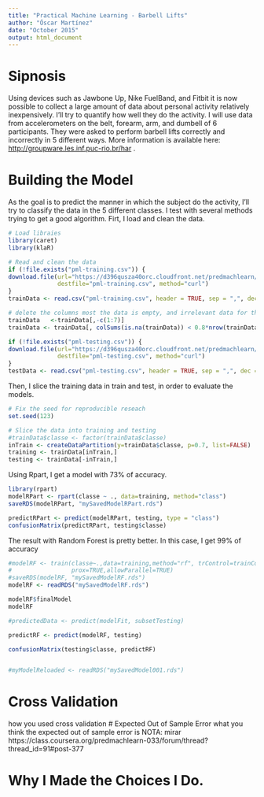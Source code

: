```yaml
---
title: "Practical Machine Learning - Barbell Lifts"
author: "Óscar Martínez"
date: "October 2015"
output: html_document
---
```

# Sipnosis
Using devices such as Jawbone Up, Nike FuelBand, and Fitbit it is now possible to collect a large amount of data about personal activity relatively inexpensively. I'll try to quantify how well they do the activity. I will use data from accelerometers on the belt, forearm, arm, and dumbell of 6 participants. They were asked to perform barbell lifts correctly and incorrectly in 5 different ways. More information is available here: <http://groupware.les.inf.puc-rio.br/har> .

# Building the Model
As the goal is to predict the manner in which the subject do the activity, I'll try to classify the data in the 5 different classes. I test with several methods trying to get a good algorithm.
Firt, I load and clean the data.

```r
# Load libraies
library(caret)
library(klaR)

# Read and clean the data
if (!file.exists("pml-training.csv")) {
download.file(url="https://d396qusza40orc.cloudfront.net/predmachlearn/pml-training.csv",
              destfile="pml-training.csv", method="curl")
}
trainData <- read.csv("pml-training.csv", header = TRUE, sep = ",", dec = ".", fill = TRUE, na.strings=c("NA","#DIV/0!",""))

# delete the columns most the data is empty, and irrelevant data for the experiment
trainData   <-trainData[,-c(1:7)]
trainData <- trainData[, colSums(is.na(trainData)) < 0.8*nrow(trainData)]

if (!file.exists("pml-testing.csv")) {
download.file(url="https://d396qusza40orc.cloudfront.net/predmachlearn/pml-testing.csv",
              destfile="pml-testing.csv", method="curl")
}
testData <- read.csv("pml-testing.csv", header = TRUE, sep = ",", dec = ".", fill = TRUE, na.strings=c("NA","#DIV/0!",""))

```

Then, I slice the training data in train and test, in order to evaluate the models.
```r
# Fix the seed for reproducible reseach
set.seed(123)

# Slice the data into training and testing
#trainData$classe <- factor(trainData$classe)
inTrain <- createDataPartition(y=trainData$classe, p=0.7, list=FALSE)
training <- trainData[inTrain,]
testing <- trainData[-inTrain,]

```

Using Rpart, I get a model with 73% of accuracy.

```r
library(rpart)
modelRPart <- rpart(classe ~ ., data=training, method="class")
saveRDS(modelRPart, "mySavedModelRPart.rds")

predictRPart <- predict(modelRPart, testing, type = "class")
confusionMatrix(predictRPart, testing$classe)

```

The result with Random Forest is pretty better. In this case, I get 99% of accuracy

```r

#modelRF <- train(classe~.,data=training,method="rf", trControl=trainControl(method="cv",number=5),
#                 prox=TRUE,allowParallel=TRUE)
#saveRDS(modelRF, "mySavedModelRF.rds")
modelRF <- readRDS("mySavedModelRF.rds")

modelRF$finalModel
modelRF

#predictedData <- predict(modelFit, subsetTesting)

predictRF <- predict(modelRF, testing)

confusionMatrix(testing$classe, predictRF)


#myModelReloaded <- readRDS("mySavedModel001.rds")

```

# Cross Validation
how you used cross validation
# Expected Out of Sample Error
what you think the expected out of sample error is
NOTA: mirar https://class.coursera.org/predmachlearn-033/forum/thread?thread_id=91#post-377

# Why I Made the Choices I Do.

